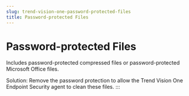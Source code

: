 ```yaml
---
slug: trend-vision-one-password-protected-files
title: Password-protected Files
---
```

# Password-protected Files

Includes password-protected compressed files or password-protected Microsoft Office files.

Solution: Remove the password protection to allow the Trend Vision One Endpoint Security agent to clean these files.
:::
